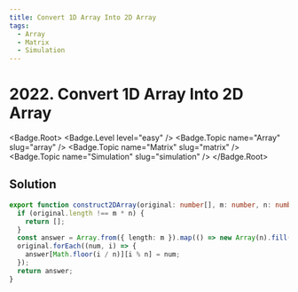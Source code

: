 ```yaml
---
title: Convert 1D Array Into 2D Array
tags:
  - Array
  - Matrix
  - Simulation
---
```


# 2022. Convert 1D Array Into 2D Array

<Badge.Root>
  <Badge.Level level="easy" />
  <Badge.Topic name="Array" slug="array" />
  <Badge.Topic name="Matrix" slug="matrix" />
  <Badge.Topic name="Simulation" slug="simulation" />
</Badge.Root>

## Solution

```typescript filename="solution.ts" copy
export function construct2DArray(original: number[], m: number, n: number): number[][] {
  if (original.length !== m * n) {
    return [];
  }
  const answer = Array.from({ length: m }).map(() => new Array(n).fill(0));
  original.forEach((num, i) => {
    answer[Math.floor(i / n)][i % n] = num;
  });
  return answer;
}
```

<ProblemLink
  codingSite="leetcode"
  href="https://leetcode.com/problems/convert-1d-array-into-2d-array"
  title="Convert 1D Array Into 2D Array"
/>
